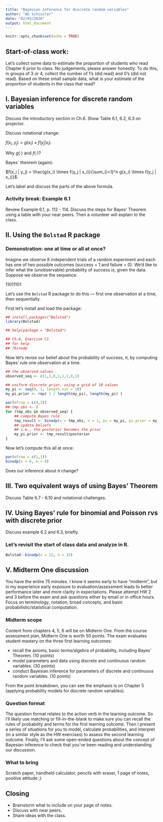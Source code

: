 ```yaml
---
title: "Bayesian inference for discrete random variables"
author: "AG Schissler"
date: "02/03/2020"
output: html_document
---
```


```r
knitr::opts_chunk$set(echo = TRUE)
```

## Start-of-class work:

Let's collect some data to estimate the proportion of students who read Chapter 6 prior to class. No judgements, please answer honestly. To do this, in groups of 3 or 4, collect the number of 1's (did read) and 0's (did not read). Based on these small sample data, what is your estimate of the proportion of students in the class that read?

## I. Bayesian inference for discrete random variables

Discuss the introductory section in Ch.6. Show Table 6.1, 6.2, 6.3 on projector.

Discuss notational change:

$f(x_i, y_j) = g(x_i) \times f(y_j | x_i)$.

Why $g(\cdot)$ and $f(\cdot)$?

Bayes` theorem (again):

$f(x_i | y_j) = \frac{g(x_i) \times f(y_j | x_i)}{\sum_{i=1}^n g(x_i) \times f(y_j | x_i)}$.

Let's label and discuss the parts of the above formula.

### Activity break: Example 6.1

Review Example 6.1, p. 112 - 114. Discuss the steps for Bayes' Theorem using a table with your near peers. Then a volunteer will explain to the class.

## II. Using the `Bolstad` R package

### Demonstration: one at time or all at once?

Imagine we observe 8 independent trials of a random experiment and each has one of two possible outcomes (success = 1 and failure = 0). We'd like to infer what the (unobservable) probability of success is, given the data. Suppose we observe the sequence:

11011101

Let's use the `Bolstad` R package to do this --- first one observation at a time, then sequentially.

First let's install and load the package:

```r
## install.packages("Bolstad")
library(Bolstad)

## help(package = "Bolstad")

## Ch.6, Exercise C1
## for help
## ?binodp
```
Now let's revise our belief about the probability of success, $\pi$, by computing Bayes' rule one observation at a time.

```r
## the observed values
observed_seq <- c(1,1,0,1,1,1,0,1)

## uniform discrete prior, using a grid of 10 values
my_pi <- seq(0, 1, length.out = 10)
my_pi.prior <- rep( 1 / length(my_pi), length(my_pi) )

par(mfrow = c(4,2))
## tmp_obs <- 1
for (tmp_obs in observed_seq) {
    ## compute Bayes rule
    tmp_result <- binodp(x = tmp_obs, n = 1, pi = my_pi, pi.prior = my_pi.prior, suppressOutput = TRUE)
    ## update beliefs
    ## i.e., the posterior becomes the prior
    my_pi.prior <- tmp_result$posterior
}
```

Now let's compute this all at once:

```r
par(mfrow = c(1,1))
binodp(x = 6, n = 8)
```

Does our inference about $\pi$ change?

## III. Two equivalent ways of using Bayes' Theorem

Discuss Table 6.7 - 6.10 and notational challenges.

## IV. Using Bayes' rule for binomial and Poisson rvs with discrete prior

Discuss example 6.2 and 6.3, briefly.

### Let's revisit the start of class data and analyze in R.

```r
Bolstad::binodp(x = 12, n = 33)
```

## V. Midterm One discussion

You have the entire 75 minutes. I know it seems early to have "midterm", but in my experience early exposure to evaluation/assessment leads to better performance later and more clarity in expectations. Please attempt HW 2 and 3 before the exam and ask questions either by email or in office hours. Focus on terminology, notation, broad concepts, and basic probabilistic/statistical computation.

### Midterm scope

Content from chapters 4, 5, 6 will be on Midterm One. From the course assessment plan, Midterm One is worth 50 points. The exam evaluates student mastery on the three first learning outcomes:

- recall the axioms, basic terms/algebra of probability, including Bayes' Theorem. (10 points)
- model parameters and data using discrete and continuous random variables. (30 points)
- conduct Bayesian inference for parameters of discrete and continuous random variables. (10 points)

From the point breakdown, you can see the emphasis is on Chapter 5 (applying probability models for discrete random variables).

### Question format

The question format relates to the action verb in the learning outcome. So I'll likely use matching or fill-in-the-blank to make sure you can recall the rules of probability and terms for the first learning outcome. Then I present a series of situations for you to model, calculate probabilities, and interpret (in a similar style as the HW exercises) to assess the second learning outcome. Finally, I'll ask some open-ended questions about the concept of Bayesian inference to check that you've been reading and understanding our discussion.

### What to bring

Scratch paper, handheld calculator, pencils with eraser, 1 page of notes, positive attitude ;)

## Closing

- Brainstorm what to include on your page of notes.
- Discuss with near peers.
- Share ideas with the class.
